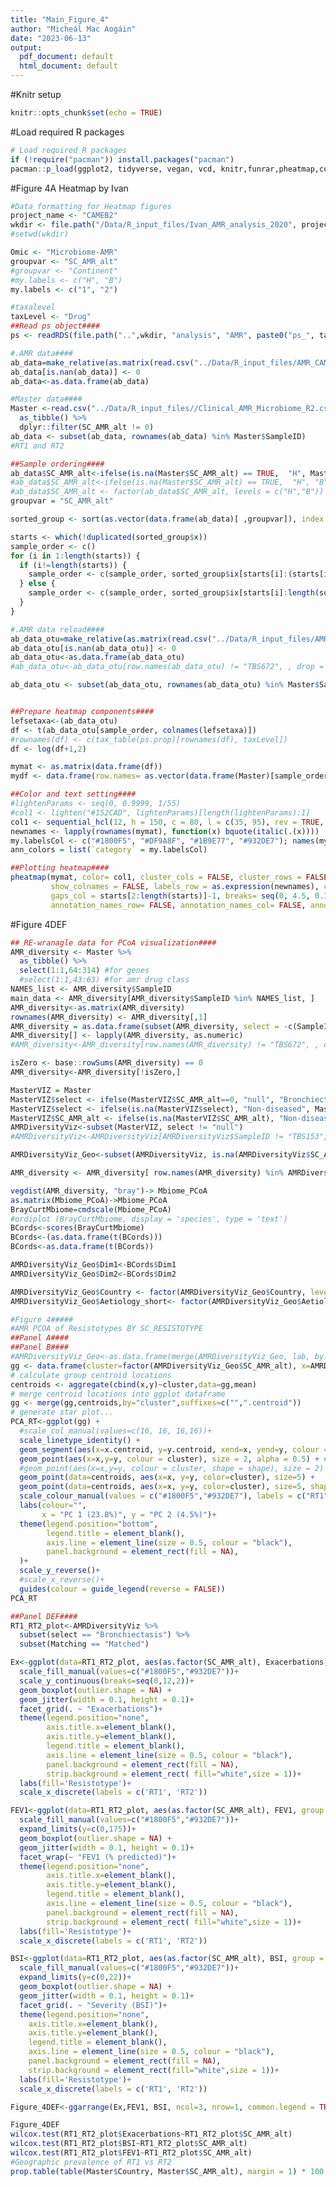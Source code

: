 ```yaml
---
title: "Main_Figure_4"
author: "Micheál Mac Aogáin"
date: "2023-06-13"
output:
  pdf_document: default
  html_document: default
---
```

#Knitr setup
```r
knitr::opts_chunk$set(echo = TRUE)
```
#Load required R packages
```r
# Load required R packages
if (!require("pacman")) install.packages("pacman")
pacman::p_load(ggplot2, tidyverse, vegan, vcd, knitr,funrar,pheatmap,colorspace,ggpubr, dplyr)
```

#Figure 4A Heatmap by Ivan
```r
#Data formatting for Heatmap figures
project_name <- "CAMEB2"
wkdir <- file.path("/Data/R_input_files/Ivan_AMR_analysis_2020", project_name)
#setwd(wkdir)

Omic <- "Microbiome-AMR"
groupvar <- "SC_AMR_alt"
#groupvar <- "Continent"
#my.labels <- c("H", "B")
my.labels <- c("1", "2")

#taxalevel
taxLevel <- "Drug"
##Read ps object####
ps <- readRDS(file.path("..",wkdir, "analysis", "AMR", paste0("ps_", taxLevel, ".RData")))

#.AMR data####
ab_data=make_relative(as.matrix(read.csv("../Data/R_input_files/AMR_CAMEB2_Drug.csv", row.names = 1)))*100 #load amr data - should rather be derive from Clinical_AMR_Microbiome.csv. Shouldn't need 'AMR_CAMEB2_Drug.csv' here
ab_data[is.nan(ab_data)] <- 0
ab_data<-as.data.frame(ab_data)

#Master data####
Master <-read.csv("../Data/R_input_files//Clinical_AMR_Microbiome_R2.csv") %>%
  as_tibble() %>%
  dplyr::filter(SC_AMR_alt != 0)
ab_data <- subset(ab_data, rownames(ab_data) %in% Master$SampleID)
#RT1 and RT2

##Sample ordering####
ab_data$SC_AMR_alt<-ifelse(is.na(Master$SC_AMR_alt) == TRUE,  "H", Master$SC_AMR_alt)
#ab_data$SC_AMR_alt<-ifelse(is.na(Master$SC_AMR_alt) == TRUE,  "H", "B")
#ab_data$SC_AMR_alt <- factor(ab_data$SC_AMR_alt, levels = c("H","B")) #set ranking for order of bars
groupvar = "SC_AMR_alt"

sorted_group <- sort(as.vector(data.frame(ab_data)[ ,groupvar]), index.return= TRUE)

starts <- which(!duplicated(sorted_group$x))
sample_order <- c()
for (i in 1:length(starts)) {
  if (i!=length(starts)) {
    sample_order <- c(sample_order, sorted_group$ix[starts[i]:(starts[i+1]-1)])
  } else {
    sample_order <- c(sample_order, sorted_group$ix[starts[i]:length(sorted_group$ix)])
  }
}

#.AMR data reload####
ab_data_otu=make_relative(as.matrix(read.csv("../Data/R_input_files/AMR_CAMEB2_Drug.csv", row.names = 1)))*100 #load drug-level data
ab_data_otu[is.nan(ab_data_otu)] <- 0
ab_data_otu<-as.data.frame(ab_data_otu)
#ab_data_otu<-ab_data_otu[row.names(ab_data_otu) != "TBS672", , drop = FALSE]

ab_data_otu <- subset(ab_data_otu, rownames(ab_data_otu) %in% Master$SampleID)


##Prepare heatmap components####
lefsetaxa<-(ab_data_otu)
df <- t(ab_data_otu[sample_order, colnames(lefsetaxa)])
#rownames(df) <- c(tax_table(ps.prop)[rownames(df), taxLevel])
df <- log(df+1,2)

mymat <- as.matrix(data.frame(df))
mydf <- data.frame(row.names= as.vector(data.frame(Master)[sample_order, "SampleID"]), category= as.vector(data.frame(Master)[sample_order, groupvar]))

##Color and text setting####
#lightenParams <- seq(0, 0.9999, 1/55)
#col1 <- lighten("#152CAD", lightenParams)[length(lightenParams):1]
col1 <- sequential_hcl(12, h = 150, c = 80, l = c(35, 95), rev = TRUE, power = 2)[c(3, rep(4, 2), rep(5,3), rep(6,4), rep(7,5), rep(8,6), rep(9,7), rep(10,8), rep(11,9), rep(12, 10))]
newnames <- lapply(rownames(mymat), function(x) bquote(italic(.(x))))
my.labelsCol <- c("#1800F5", "#DF9A8F", "#1B9E77", "#932DE7"); names(my.labelsCol) <- my.labels
ann_colors = list(`category` = my.labelsCol)

##Plotting heatmap####
pheatmap(mymat, color= col1, cluster_cols = FALSE, cluster_rows = FALSE, annotation_col = mydf, annotation_colors = ann_colors,
         show_colnames = FALSE, labels_row = as.expression(newnames), cellheight = 8, cellwidth = 3,
         gaps_col = starts[2:length(starts)]-1, breaks= seq(0, 4.5, 0.1),
         annotation_names_row= FALSE, annotation_names_col= FALSE, annotation_legend= FALSE, fontsize= 7)
```

#Figure 4DEF
```r
## RE-wranagle data for PCoA visualization####
AMR_diversity <- Master %>%
  as_tibble() %>%
  select(1:1,64:314) #for genes
  #select(1:1,43:63) #for amr drug class
NAMES_list <- AMR_diversity$SampleID
main_data <- AMR_diversity[AMR_diversity$SampleID %in% NAMES_list, ]
AMR_diversity<-as.matrix(AMR_diversity)
rownames(AMR_diversity) <- AMR_diversity[,1]
AMR_diversity = as.data.frame(subset(AMR_diversity, select = -c(SampleID) ))
AMR_diversity[] <- lapply(AMR_diversity, as.numeric)
#AMR_diversity<-AMR_diversity[row.names(AMR_diversity) != "TBS672", , drop = FALSE]

isZero <- base::rowSums(AMR_diversity) == 0
AMR_diversity<-AMR_diversity[!isZero,]

MasterVIZ = Master
MasterVIZ$select <- ifelse(MasterVIZ$SC_AMR_alt==0, "null", "Bronchiectasis")
MasterVIZ$select <- ifelse(is.na(MasterVIZ$select), "Non-diseased", MasterVIZ$select)
MasterVIZ$SC_AMR_alt <- ifelse(is.na(MasterVIZ$SC_AMR_alt), "Non-diseased", MasterVIZ$SC_AMR_alt)
AMRDiversityViz<-subset(MasterVIZ, select != "null")
#AMRDiversityViz<-AMRDiversityViz[AMRDiversityViz$SampleID != "TBS153", , drop = FALSE] #remove for gene level analysis

AMRDiversityViz_Geo<-subset(AMRDiversityViz, is.na(AMRDiversityViz$SC_AMR_alt) == FALSE & AMRDiversityViz$Matching == "Matched" )

AMR_diversity <- AMR_diversity[ row.names(AMR_diversity) %in% AMRDiversityViz_Geo$SampleID, ]

vegdist(AMR_diversity, "bray")-> Mbiome_PCoA
as.matrix(Mbiome_PCoA)->Mbiome_PCoA
BrayCurtMbiome=cmdscale(Mbiome_PCoA)
#ordiplot (BrayCurtMbiome, display = 'species', type = 'text')
BCords<-scores(BrayCurtMbiome)
BCords<-(as.data.frame(t(BCords)))
BCords<-as.data.frame(t(BCords))

AMRDiversityViz_Geo$Dim1<-BCords$Dim1
AMRDiversityViz_Geo$Dim2<-BCords$Dim2

AMRDiversityViz_Geo$Country <- factor(AMRDiversityViz_Geo$Country, levels = c("SG", "KL", "DD", "MI"))
AMRDiversityViz_Geo$Aetiology_short<- factor(AMRDiversityViz_Geo$Aetiology_short, levels=c("idiopathic", "postInfect", "postTB", "other"))

#Figure 4#####
#AMR PCOA of Resistotypes BY SC_RESISTOTYPE   
##Panel A####
##Panel B####
#AMRDiversityViz_Geo<-as.data.frame(merge(AMRDiversityViz_Geo, lab, by.x = 1, by.y = 0, all.x = TRUE)) #add in labels
gg <- data.frame(cluster=factor(AMRDiversityViz_Geo$SC_AMR_alt), x=AMRDiversityViz_Geo$Dim1, y=AMRDiversityViz_Geo$Dim2, grp=AMRDiversityViz_Geo$SC_AMR_alt)
# calculate group centroid locations
centroids <- aggregate(cbind(x,y)~cluster,data=gg,mean)
# merge centroid locations into ggplot dataframe
gg <- merge(gg,centroids,by="cluster",suffixes=c("",".centroid"))
# generate star plot...
PCA_RT<-ggplot(gg) +
  #scale_col_manual(values=c(16, 16, 16,16))+
  scale_linetype_identity() +
  geom_segment(aes(x=x.centroid, y=y.centroid, xend=x, yend=y, colour = cluster),alpha = 0.3)+
  geom_point(aes(x=x,y=y, colour = cluster), size = 2, alpha = 0.5) + #can add ",shape = shape" in aes to introduce shape to points.
  #geom_point(aes(x=x,y=y, colour = cluster, shape = shape), size = 2) +
  geom_point(data=centroids, aes(x=x, y=y, color=cluster), size=5) +
  geom_point(data=centroids, aes(x=x, y=y, color=cluster), size=5, shape = 13, colour = "black") +
  scale_colour_manual(values = c("#1800F5","#932DE7"), labels = c("RT1", "RT2"))+
  labs(colour="",  
       x = "PC 1 (23.8%)", y = "PC 2 (4.5%)")+
  theme(legend.position="bottom",
        legend.title = element_blank(),
        axis.line = element_line(size = 0.5, colour = "black"),
        panel.background = element_rect(fill = NA),
  )+
  scale_y_reverse()+
  #scale_x_reverse()+
  guides(colour = guide_legend(reverse = FALSE))
PCA_RT

##Panel DEF####
RT1_RT2_plot<-AMRDiversityViz %>%
  subset(select == "Bronchiectasis") %>%
  subset(Matching == "Matched")

Ex<-ggplot(data=RT1_RT2_plot, aes(as.factor(SC_AMR_alt), Exacerbations, group = as.factor(SC_AMR_alt), fill = as.factor(SC_AMR_alt)))+ 
  scale_fill_manual(values=c("#1800F5","#932DE7"))+ 
  scale_y_continuous(breaks=seq(0,12,2))+
  geom_boxplot(outlier.shape = NA) +
  geom_jitter(width = 0.1, height = 0.1)+
  facet_grid(. ~ "Exacerbations")+
  theme(legend.position="none",
        axis.title.x=element_blank(),
        axis.title.y=element_blank(),
        legend.title = element_blank(),
        axis.line = element_line(size = 0.5, colour = "black"),
        panel.background = element_rect(fill = NA),
        strip.background = element_rect( fill="white",size = 1))+
  labs(fill='Resistotype')+
  scale_x_discrete(labels = c('RT1', 'RT2'))

FEV1<-ggplot(data=RT1_RT2_plot, aes(as.factor(SC_AMR_alt), FEV1, group = as.factor(SC_AMR_alt), fill = as.factor(SC_AMR_alt)))+ 
  scale_fill_manual(values=c("#1800F5","#932DE7"))+ 
  expand_limits(y=c(0,175))+
  geom_boxplot(outlier.shape = NA) +
  geom_jitter(width = 0.1, height = 0.1)+
  facet_wrap(~ "FEV1 (% predicted)")+
  theme(legend.position="none",
        axis.title.x=element_blank(),
        axis.title.y=element_blank(),
        legend.title = element_blank(),
        axis.line = element_line(size = 0.5, colour = "black"),
        panel.background = element_rect(fill = NA),
        strip.background = element_rect( fill="white",size = 1))+
  labs(fill='Resistotype')+
  scale_x_discrete(labels = c('RT1', 'RT2'))

BSI<-ggplot(data=RT1_RT2_plot, aes(as.factor(SC_AMR_alt), BSI, group = as.factor(SC_AMR_alt), fill = as.factor(SC_AMR_alt)))+ 
  scale_fill_manual(values=c("#1800F5","#932DE7"))+ 
  expand_limits(y=c(0,22))+
  geom_boxplot(outlier.shape = NA) +
  geom_jitter(width = 0.1, height = 0.1)+
  facet_grid(. ~ "Severity (BSI)")+
  theme(legend.position="none",
    axis.title.x=element_blank(),
    axis.title.y=element_blank(),
    legend.title = element_blank(),
    axis.line = element_line(size = 0.5, colour = "black"),
    panel.background = element_rect(fill = NA),
    strip.background = element_rect(fill="white",size = 1))+
  labs(fill='Resistotype')+
  scale_x_discrete(labels = c('RT1', 'RT2'))

Figure_4DEF<-ggarrange(Ex,FEV1, BSI, ncol=3, nrow=1, common.legend = TRUE, legend="bottom")

Figure_4DEF
wilcox.test(RT1_RT2_plot$Exacerbations~RT1_RT2_plot$SC_AMR_alt)
wilcox.test(RT1_RT2_plot$BSI~RT1_RT2_plot$SC_AMR_alt)
wilcox.test(RT1_RT2_plot$FEV1~RT1_RT2_plot$SC_AMR_alt)
#Geographic prevalence of RT1 vs RT2
prop.table(table(Master$Country, Master$SC_AMR_alt), margin = 1) * 100


```